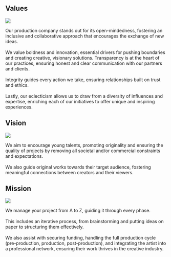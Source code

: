 ## Values
::: {.image-text-container}
![](image/index/mains.jpeg)

Our production company stands out for its open-mindedness, fostering an inclusive and collaborative approach that encourages the exchange of new ideas. \
\
We value boldness and innovation, essential drivers for pushing boundaries and creating creative, visionary solutions.
Transparency is at the heart of our practices, ensuring honest and clear communication with our partners and clients. \
\
Integrity guides every action we take, ensuring relationships built on trust and ethics. \
\
Lastly, our eclecticism allows us to draw from a diversity of influences and expertise, enriching each of our initiatives to offer unique and inspiring experiences.
:::

## Vision
::: {.image-text-container-reverse}
![](image/index/telescope.jpeg)

We aim to encourage young talents, promoting originality and ensuring the quality of projects by removing all societal and/or commercial constraints and expectations. \
\
We also guide original works towards their target audience, fostering meaningful connections between creators and their viewers.
:::

## Mission
::: {.image-text-container}
![](image/index/cafes.jpeg)

We manage your project from A to Z, guiding it through every phase. \
\
This includes an iterative process, from brainstorming and putting ideas on paper to structuring them effectively. \
\
We also assist with securing funding, handling the full production cycle (pre-production, production, post-production), and integrating the artist into a professional network, ensuring their work thrives in the creative industry.
:::



<!-- verification -->

<a rel="me" style="display:none" href="https://github.com/ersatz-production">Hidden link used to verify my account on GitHub</a>
